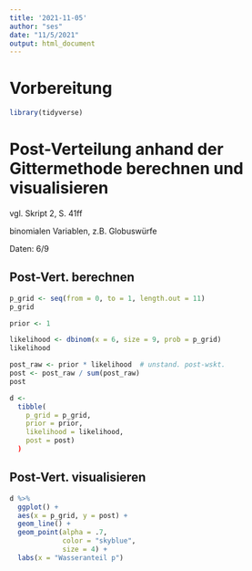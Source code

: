 ```yaml
---
title: '2021-11-05'
author: "ses"
date: "11/5/2021"
output: html_document
---
```



# Vorbereitung

```r
library(tidyverse)
```


# Post-Verteilung anhand der Gittermethode berechnen und visualisieren

vgl. Skript 2, S. 41ff

binomialen Variablen, z.B. Globuswürfe

Daten: 6/9

## Post-Vert. berechnen

```r
p_grid <- seq(from = 0, to = 1, length.out = 11)
p_grid

prior <- 1

likelihood <- dbinom(x = 6, size = 9, prob = p_grid)
likelihood

post_raw <- prior * likelihood  # unstand. post-wskt.
post <- post_raw / sum(post_raw)
post
```

```r
d <-
  tibble(
    p_grid = p_grid,
    prior = prior,
    likelihood = likelihood,
    post = post)
  )
```


## Post-Vert. visualisieren

```r
d %>% 
  ggplot() +
  aes(x = p_grid, y = post) +
  geom_line() +
  geom_point(alpha = .7,
             color = "skyblue",
             size = 4) +
  labs(x = "Wasseranteil p")
```

